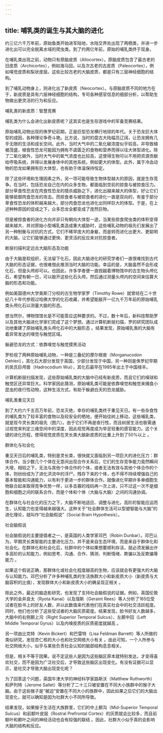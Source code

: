 ```yaml
---
---
---
```

title: 哺乳类的诞生与其大脑的进化
---




约三亿六千万年前，原始鱼类开始进军陆地，水陆交界处出现了两栖类，并进一步进化出可以完全脱离水域的爬虫类。到了约两亿年前，原始的哺乳类终于现身。

在哺乳类出现之前，动物只有原脑皮质（Allocortex）。原脑皮质包含了最古老的旧皮质（Archicortex），例如海马回，以及次古老的古皮质（Paleocortex），例如嗅觉皮质和梨状皮层。这些比较古老的大脑皮质，都是只有三层神经细胞的结构。

到了哺乳动物身上，则进化出了新皮质（Neocortex）。与原脑皮质不同的地方在于，新皮质是具有六层神经细胞的结构，专司各种感官信息的细部分析，以帮助生物做出更灵活的行为和反应。

哺乳类的新皮质：智慧竞赛

哺乳类为什么会进化出新皮质呢？这其实也是生存游戏中的军备竞赛结果。

原始哺乳动物出现的侏罗纪前期，正是巨型恐龙横行地球的年代。关于恐龙巨大体型的成因，各种理论争奇斗艳。比方说，当时的盘古大陆幅员辽阔，让恐龙拥有几乎无限的生活和成长空间。此外，当时大气中的二氧化碳浓度似乎较高，并导致植被茂盛，植食性恐龙可能因为拥有不虞匮乏的食物和营养而得以往大体型进化。除了二氧化碳外，当时大气中的氧气浓度也比较高，这使得生物可以不用把资源贡献给呼吸系统，并得以发展身体中的其他系统，例如更大的体型。此外，属于冷血动物的恐龙如果拥有巨大体型，也有助于体温保持恒定。

除了这些环境和生理因素之外，另一项可能导致生物体型越大的原因，就是生存竞争。在当时，包括恐龙自己在内的众多生物，都面临到空前的掠食与被掠食压力。部分草食性恐龙在肉食性恐龙的猎杀威胁之下，进化出越来越大的体型，好让它们能够抵御肉食恐龙的攻击。而掠食者与被掠食者的进化一直是双向的，有鉴于部分草食性恐龙的体积越来越大，部分肉食恐龙也进化出同样巨大的体型。于是，在上述种种原因的促成之下，众多恐龙全都变成了庞然巨物。

但是被掠食者的进化方向并非只有朝向大体型一途，当某些掠食爬虫类的体积变得越来越大、并对原始小型哺乳类造成重大威胁时，这些哺乳动物的祖先们发展出了另一种制衡与对抗的方式，它们不稀罕庞大的身躯，而是转而进化出更大、更聪明的大脑，让它们能够通过更快、更灵活的反应来对抗掠食者。

断层扫描判定远古大脑形态及功能

由于大脑是软组织，无法留下化石，因此大脑进化的研究学者们一直很难找到古代大脑的形态证据，也很难借此推测当时大脑的功能。幸运的是，大脑虽然不会形成化石，但是头颅却可以。也因此，许多学者便一直觊觎着博物馆中的古生物头颅化石，希望有朝一日，可以敲开这些化石头颅，然后通过测量头颅内的空间来估算大脑的形态和功能。

例如美国德州大学奥斯汀分校的古生物学家罗（Timothy Rowe）就曾经在二十世纪八十年代参观过哈佛大学的化石收藏，并希望能敲开一亿九千万年前的原始哺乳类头颅化石以测量大脑的形态。

想当然尔，博物馆馆长是不可能答应这种要求的。不过，数十年后，新科技帮助罗以及其他大脑进化学家们完成了这个梦想。通过计算机断层扫描，罗的研究团队成功地重建了原始哺乳类头颅化石中的大脑形态 。结果发现，原始哺乳类的大脑有着异常发达的嗅觉与触觉区域。

躲避恐龙的方式：依靠嗅觉与触觉摸黑活动

罗检视了两种原始哺乳动物，一种是三叠纪的摩尔根兽（Morganucodon Oehleri），其化石大部分发现于英国，少部分发现于中国，另一种则是侏罗纪早期的吴氏巨颅兽（Hadrocodium Wui），其化石最早在1985年出土于中国禄丰。

计算机断层扫描发现，这些原始哺乳类的大脑中已经有新皮质，而且它们的嗅球和触觉区还异常巨大。科学家因此猜测，原始哺乳类可能是依靠嗅觉和触觉来捕食小昆虫的夜行性动物，这种生活方式，有助于躲避白天的恐龙威胁。

哺乳类重见天日

到了大约六千五百万年前，恐龙灭绝，幸存的哺乳类终于重见天日。有一些杂食性的哺乳类为了较丰富的食物以及较安全的栖地，便开始往树上移动，这些哺乳类，就是现今灵长类的祖先（图六）。由于它们不再是夜行性，而且树居生活也极需通过视觉来判定三维空间中的深度，因此视觉再度成为举足轻重的感官能力。这个关键的进化历程，使得视觉皮质在灵长类大脑新皮质的比重上升到了50%以上 。

群体化与社会化

重见天日后的哺乳类，特别是灵长类，很快就又面临到另一项巨大的进化压力：群体合作。当少数几个个体在无意间出现合作关系后，它们的生存竞争能力竟然瞬间大增，相较之下，无法与其他个体合作的个体，或者无法有效与其他个体合作的个体，则纷纷成为了进化洪流中的浮尸。残存下来的个体，也不得不持续增强自己的基本智能和沟通能力，以有利于更进一步的群体合作。就像进化早期许多单细胞生物联合起来取得竞争优势一样，以多击寡的戏码再一次上进，只不过这一次不是细胞和细胞之间的联系合作，而是个体和个体（大脑与大脑）之间的沟通协调。

在群体化与社会化的压力之下，大脑不断地适应、调整与进化，高阶的智能应运而生，认知能力也变得越来越强大。这种关于“社会群体生活可以型塑智能与大脑”的进化理论，就叫作“社会脑假说”（Social Brain Hypothesis）。

社会脑假说

社会脑假说的主要提倡者之一，是英国的人类学家邓巴（Robin Dunbar）。邓巴认为，早期灵长类智能的主要进化压力，并不是来自生态环境，而是来自于群体化和社会化。在群体化和社会化后，社群中的个体如果想要顺利存活，就必须发展出许多高阶的认知能力，例如思考、沟通、合作、猜测、判断情绪、欺骗以及反欺骗等能力 。

如果这个假说正确，那群体化或社会化程度越高的生物，应该就会有更强大的大脑与认知能力。邓巴分析了许多种哺乳类的生活族群大小和新皮质大小（新皮质与大脑容积的比值），发现群体大小和新皮质大小的确呈现正相关 。

除此之外，最近的脑造影研究，也发现了支持社会脑假说的证据。例如，英国伦敦大学的金井良太（Ryota Kanai）以及瑞斯（Geraint Rees）等人分析了165位受试者在脸书上的好友人数，并以此数值来代表他们在真实社会中的社交活跃程度。同时，他们也分析了这些受试者的大脑灰质密度。结果发现，脸书好友人数越多，大脑中的右侧颞上沟（Right Superior Temporal Sulcus）、左颞中回（Left Middle Temporal Gyrus）以及内嗅皮质的灰质密度就越高 。

另一项由比克特（Kevin Bickert）和巴雷特（Lisa Feldman Barrett）等人所做的类似研究，发现杏仁核的大小也和社交网络大小有关 。由此可知，一个人所参与社交网络大小，似乎与某些负责社会认知的脑部结构息息相关。

但是，相关不等于因果。说不定这些人是因为这些脑区原本就特别发达，才变得喜欢社交，而不是因为广泛社交后，才导致这些脑区出现变化。有没有证据可以显示，是社交才导致大脑出现变化呢？

为了回答这个问题，英国牛津大学的神经科学家路斯沃（Matthew Ruthworth）和萨列特（Jerome Sallet）等分析了二十三只被安置在不同大小族群中的猴子大脑。由于这些猴子是“被迫”安置在不同大小的族群中，因此如果之后它们的大脑出现变化，就可以确知是因为社群大小不同所导致。

结果发现，如果猴子生活在大族群里，它们的中上颞沟（Mid-Superior Temporal Sulcus）和前额叶皮层（Rostral Prefrontal Cortex）的灰质就会比较多，而且前额叶和颞叶之间的神经活动也会有较强的联结 。因此，社群大小似乎真的会影响大脑的结构和反应。